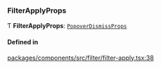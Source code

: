 ### FilterApplyProps

Ƭ **FilterApplyProps**: [`PopoverDismissProps`](interfaces/PopoverDismissProps.md)

#### Defined in

[packages/components/src/filter/filter-apply.tsx:38](https://github.com/vtex/shoreline/blob/9b5214c2f/packages/components/src/filter/filter-apply.tsx#L38)
